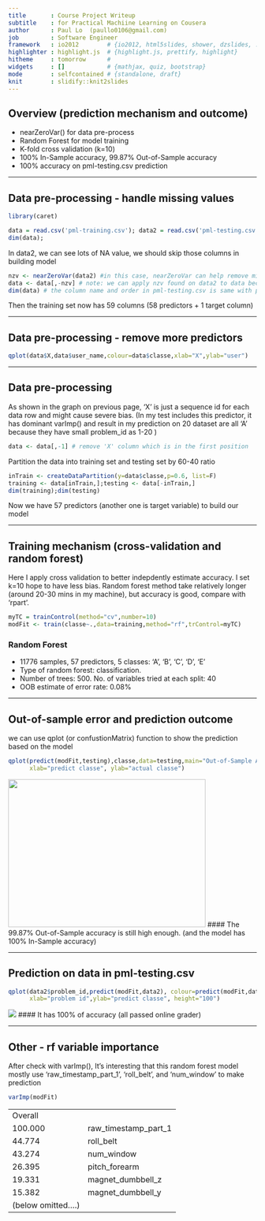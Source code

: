 ```yaml
---
title       : Course Project Writeup 
subtitle    : for Practical Machiine Learning on Cousera
author      : Paul Lo  (paullo0106@gmail.com)
job         : Software Engineer
framework   : io2012        # {io2012, html5slides, shower, dzslides, ...}
highlighter : highlight.js  # {highlight.js, prettify, highlight}
hitheme     : tomorrow      # 
widgets     : []            # {mathjax, quiz, bootstrap}
mode        : selfcontained # {standalone, draft}
knit        : slidify::knit2slides
---
```


## Overview (prediction mechanism and outcome)

* nearZeroVar() for data pre-process
* Random Forest for model training
* K-fold cross validation (k=10)
* 100% In-Sample accuracy, 99.87% Out-of-Sample accuracy
* 100% accuracy on pml-testing.csv prediction

---

## Data pre-processing - handle missing values
```r
library(caret)
```
```r
data = read.csv('pml-training.csv'); data2 = read.csv('pml-testing.csv')
dim(data);
```
In data2, we can see lots of NA value, we should skip those columns in building model
```r
nzv <- nearZeroVar(data2) #in this case, nearZeroVar can help remove missing data 
data <- data[,-nzv] # note: we can apply nzv found on data2 to data because
dim(data) # the column name and order in pml-testing.csv is same with pml-training.csv
```
Then the training set now has 59 columns (58 predictors + 1 target column)

---

## Data pre-processing - remove more predictors 
```r
qplot(data$X,data$user_name,colour=data$classe,xlab="X",ylab="user")
```

---

## Data pre-processing 
As shown in the graph on previous page, 'X' is just a sequence id for each data row and might cause severe bias. (In my test includes this predictor, it has dominant varImp() and result in my prediction on 20 dataset are all 'A' because they have small problem_id as 1-20 ) 
```r
data <- data[,-1] # remove 'X' column which is in the first position 
```
Partition the data into training set and testing set by 60-40 ratio
```r
inTrain <- createDataPartition(y=data$classe,p=0.6, list=F)
training <- data[inTrain,];testing <- data[-inTrain,]
dim(training);dim(testing)
```
Now we have 57 predictors (another one is target variable) to build our model

---

## Training mechanism (cross-validation and random forest)

Here I apply cross validation to better indepdently estimate accuracy.
I set k=10 hope to have less bias.
Random forest method take relatively longer (around 20-30 mins in my machine), but accuracy is good, compare with 'rpart'.
```r
myTC = trainControl(method="cv",number=10)
modFit <- train(classe~.,data=training,method="rf",trControl=myTC)
```
### Random Forest 

* 11776 samples, 57 predictors, 5 classes: 'A', 'B', 'C', 'D', 'E'
* Type of random forest: classification.
* Number of trees: 500. No. of variables tried at each split: 40
* OOB estimate of  error rate: 0.08%    
    
    


---

## Out-of-sample error and prediction outcome

we can use qplot (or confustionMatrix) function to show the prediction based on the model
```r
qplot(predict(modFit,testing),classe,data=testing,main="Out-of-Sample Accuracy", 
      xlab="predict classe", ylab="actual classe")
```
<img src='figure/confusionMatrixOut.png' width='400px' height='300px'/>
#### The 99.87% Out-of-Sample accuracy is still high enough. (and the model has 100% In-Sample accuracy)

--- 

## Prediction on data in pml-testing.csv
```r
qplot(data2$problem_id,predict(modFit,data2), colour=predict(modFit,data2),
      xlab="problem id",ylab="predict classe", height="100")
```
<img src='figure/predictionResult.png' />
#### It has 100% of accuracy (all passed online grader)

---

## Other - rf variable importance

After check with varImp(), It's interesting that this random forest model mostly use 'raw_timestamp_part_1', 'roll_belt ', and 'num_window' to make prediction 
```r
varImp(modFit)
```
<table>
<tr>
<td>
Overall
</td>
<td></td>
<tr><td>100.000</td><td>raw_timestamp_part_1 </td></tr>
<tr><td>44.774</td><td>roll_belt</td></tr>
<tr><td>43.274</td><td>num_window</td></tr>
<tr><td>26.395</td><td>pitch_forearm</td></tr>
<tr><td>19.331</td><td>magnet_dumbbell_z</td></tr>
<tr><td>15.382</td><td>magnet_dumbbell_y</td></tr>
<tr><td>(below omitted....)</td><td></td></tr>
</table>

